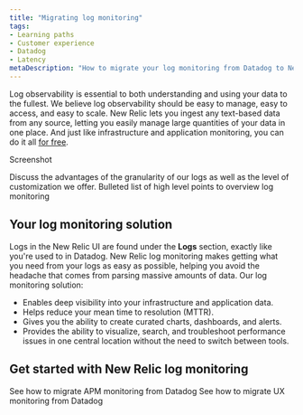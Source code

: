 ```yaml
---
title: "Migrating log monitoring"
tags:
- Learning paths
- Customer experience
- Datadog
- Latency
metaDescription: "How to migrate your log monitoring from Datadog to New Relic."
---
```



Log observability is essential to both understanding and using your data to the fullest. We believe log observability should be easy to manage, easy to access, and easy to scale. New Relic lets you ingest any text-based data from any source, letting you easily manage large quantities of your data in one place. And just like infrastructure and application monitoring, you can do it all [for free](https://newrelic.com/signup).

Screenshot

Discuss the advantages of the granularity of our logs as well as the level of customization we offer.
Bulleted list of high level points to overview log monitoring

## Your log monitoring solution 

Logs in the New Relic UI are found under the **Logs** section, exactly like you're used to in Datadog. New Relic log monitoring makes getting what you need from your logs as easy as possible, helping you avoid the headache that comes from parsing massive amounts of data. Our log monitoring solution:

* Enables deep visibility into your infrastructure and application data.
* Helps reduce your mean time to resolution (MTTR).
* Gives you the ability to create curated charts, dashboards, and alerts.
* Provides the ability to visualize, search, and troubleshoot performance issues in one central location without the need to switch between tools.

## Get started with New Relic log monitoring




<SideBySide>
    <Side>
        <DocTiles variant="labs">
            <DocTile
                path="/docs/journey-migration/migrating-apm/"
                label={{text: '⬅️ PREVIOUS', color: '#AFE2E3'}}    
            >
                See how to migrate APM monitoring from Datadog
            </DocTile>
        </DocTiles>
    </Side>
    <Side>
        <DocTiles variant="labs">
            <DocTile
                path="/docs/journey-migration/migrating-UX/"
                label={{text: 'NEXT ➡️', color: '#AFE2E3'}}    
            >
                See how to migrate UX monitoring from Datadog
            </DocTile>
        </DocTiles>
    </Side>
</SideBySide>